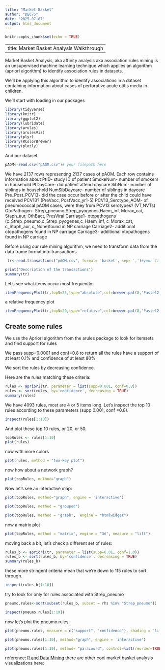 ```yaml
---
title: "Market Basket"
author: "DEC75"
date: "2025-07-07"
output: html_document
---
```


```r
knitr::opts_chunk$set(echo = TRUE)
```




---
title: Market Basket Analysis Walkthrough
---


Market Basket Analysis, aka affinity analysis aka association rules mining is an unsupervised machine learning technique which applies an algorithm (apriori algorithm) to identify association rules in datasets.

We'll be applying this algorithm to identify associations in a dataset containing information about cases of perforative acute otitis media in children.

We'll start with loading in our packages

```r
library(tidyverse)
library(knitr)
library(ggplot2)
library(lubridate)
library(arules)
library(arulesViz)
library(plyr)
library(RColorBrewer)
library(plotly)
```

And our dataset

```r
pAOM<-read.csv("pAOM.csv")# your filepath here
```

We have 2137 rows representing 2137 cases of pAOM. Each row contains information about PtID- study ID of patient
SmokeNum- number of smokers in household
PtDayCare- did patient attend daycare
SibNum- number of siblings in household
NumSibDaycare- number of siblings in daycare
Pre_Post_PCV13- did the case occur before or after the child could have received PCV13? (PreVacc, PostVacc_yr1-5)
PCV13_Serotype_AOM- of pneumococcal pAOM cases, were they from PCV13 serotypes? (VT,NVTs)
OtoPathogen- Strep_pneumo,Strep_pyogenes,Haem_inf, Morax_cat, Staph_aur, OthBact, PresViral
Carriage1- otopathogens (c_Strep_pneumo,c_Strep_pyogenes,c_Haem_inf, c_Morax_cat, c_Staph_aur, c_None)found in NP carriage
Carriage2- additional otopathogens found in NP carriage
Carriage3- additional otopathogens found in NP carriage



Before using our rule mining algorithm, we need to transform data from the data frame format into transactions


```r
 tr<-read.transactions("pAOM.csv", format= 'basket', sep= ',')#your filepath here
```

```r
print('Description of the transactions')
summary(tr)
```

Let's see what items occur most frequently:

```r
itemFrequencyPlot(tr,topN=25,type="absolute",col=brewer.pal(8,'Pastel2'), main="pAOM rules")
```
a relative frequency plot
 
```r
itemFrequencyPlot(tr,topN=20,type="relative",col=brewer.pal(8,'Pastel2'),main="Relative frequency, pAOM")
```
## Create some rules

We use the Apriori algorithm from the arules package to look for itemsets and find support for rules

We pass supp=0.0001 and conf=0.8 to return all the rules have a support of at least 0.1% and confidence of at least 80%. 

We sort the rules by decreasing confidence. 

Here are the rules matching these criteria:

```r
rules <- apriori(tr, parameter = list(supp=0.001, conf=0.8))
rules <- sort(rules, by='confidence', decreasing = TRUE)
summary(rules)
```


We have 4093 rules, most are 4 or 5 items long. Let's inspect the top 10 rules according to these parameters (supp 0.001, conf =0.8).

```r
inspect(rules[1:10])
```

And plot these top 10 rules, or 20, or 50.

```r
topRules <- rules[1:10]
plot(rules)
```
now with more colors
```r
plot(rules, method = "two-key plot")
```

now how about a network graph?
```r
plot(topRules, method="graph")
```
Now let's see an interactive map:
```r
plot(topRules, method="graph", engine = 'interactive')
```

```r
plot(topRules, method = "grouped")
```

```r
plot(topRules, method = "graph",  engine = "htmlwidget")
```
now a matrix plot
```r
plot(topRules, method = "matrix", engine = "3d", measure = "lift")
```

moving back a bit, let's check a different set of rules:

```r
rules_b <- apriori(tr, parameter = list(supp=0.01, conf=1.0))
rules_b <- sort(rules_b, by='confidence', decreasing = TRUE)
summary(rules_b)
```
these more stringent criteria mean that we're down to 115 rules to sort through.
```r
inspect(rules_b[1:10])
```

try to look for only for rules associated with Strep_pneumo

```r
pneumo.rules<-sort(subset(rules_b, subset = rhs %in% "Strep_pneumo"))

inspect(pneumo.rules[1:10])
```
now let's plot the pneumo rules:
```r
plot(pneumo.rules, measure = c("support", "confidence"), shading = "lift")
```

```r
plot(pneumo.rules[1:10], method="graph", engine = 'interactive')

plot(pneumo.rules[1:10], method= "paracoord", control=list(reorder=TRUE))
```



reference: [R and Data Mining](http://www.rdatamining.com/examples/association-rules)
there are other cool market basket analysis visualizations here: 
